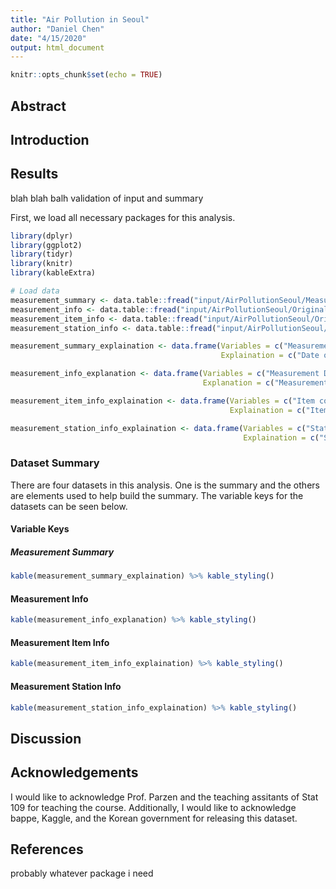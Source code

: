 ```yaml
---
title: "Air Pollution in Seoul"
author: "Daniel Chen"
date: "4/15/2020"
output: html_document
---
```


```r
knitr::opts_chunk$set(echo = TRUE)
```

## Abstract

## Introduction

## Results

blah blah balh validation of input and summary

First, we load all necessary packages for this analysis.

```r
library(dplyr)
library(ggplot2)
library(tidyr)
library(knitr)
library(kableExtra)
```


```r
# Load data
measurement_summary <- data.table::fread("input/AirPollutionSeoul/Measurement_summary.csv")
measurement_info <- data.table::fread("input/AirPollutionSeoul/Original Data/Measurement_info.csv")
measurement_item_info <- data.table::fread("input/AirPollutionSeoul/Original Data/Measurement_item_info.csv")
measurement_station_info <- data.table::fread("input/AirPollutionSeoul/Original Data/Measurement_station_info.csv")
```

```r
measurement_summary_explaination <- data.frame(Variables = c("Measurement Date", "Station code", "Address", "Latitude", "Longitude", "SO2", "NO2", "O3", "CO", "PM10", "PM2.5"), 
                                               Explaination = c("Date of Measurement", "Station code", "Address of monitoring station", "Latitude of station", "Longitude of station", "Average Sulfur Dioxide(ppm)", "Average Nitrogen Dioxide(ppm)", "Average Ozone(ppm)", "Average Carbon Monoxide(ppm)", "Average Particulate Matter 10µg or less (µg/m^3)", "Average Particulate Matter 2.5µg or less(µg/m^3 )"))

measurement_info_explanation <- data.frame(Variables = c("Measurement Date", "Station Code", "Item Code", "Average Value", "Instrument Status"), 
                                           Explanation = c("Measurement Date", "Station Code Primary key", "Item Code Primary Key", "Average value for given item code", "Status of instrument"))

measurement_item_info_explaination <- data.frame(Variables = c("Item code", "Item name", "Unit of measurement", "Good(blue)", "Normal(green)", "Bad(yellow)", "Very bad(Red)"), 
                                                 Explaination = c("Item code primary key", "Measured item name", "Unit of measurement", "Good value", "Normal value", "Bad value", "Very bad value"))

measurement_station_info_explaination <- data.frame(Variables = c("Station code", "Station name(district)", "Address", "Latitude", "Longitude"), 
                                                    Explaination = c("Station code primary key", "District name for station", "Address of station", "Latitude", "Longitude"))
```

### Dataset Summary

There are four datasets in this analysis. One is the summary and the others are elements used to help build the summary. The variable keys for the datasets can be seen below.   

#### Variable Keys
##### Measurement Summary
```r
kable(measurement_summary_explaination) %>% kable_styling()
```

#### Measurement Info
```r
kable(measurement_info_explanation) %>% kable_styling()
```


#### Measurement Item Info
```r
kable(measurement_item_info_explaination) %>% kable_styling()
```

#### Measurement Station Info
```r
kable(measurement_station_info_explaination) %>% kable_styling()
```



## Discussion

## Acknowledgements
I would like to acknowledge Prof. Parzen and the teaching assitants of Stat 109 for teaching the course. Additionally, I would like to acknowledge bappe, Kaggle, and the Korean government for releasing this dataset.


## References
probably whatever package i need